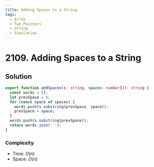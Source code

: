 ```yaml
---
title: Adding Spaces to a String
tags:
  - Array
  - Two Pointers
  - String
  - Simulation
---
```


# 2109. Adding Spaces to a String

<Badges>
  <LevelBadge level="medium" />
  <TopicBadge name="Array" slug="array" />
  <TopicBadge name="Two Pointers" slug="two-pointers" />
  <TopicBadge name="String" slug="string" />
  <TopicBadge name="Simulation" slug="simulation" />
</Badges>

## Solution

```typescript filename="solution.ts" copy
export function addSpaces(s: string, spaces: number[]): string {
  const words = [];
  let prevSpace = 0;
  for (const space of spaces) {
    words.push(s.substring(prevSpace, space));
    prevSpace = space;
  }
  words.push(s.substring(prevSpace));
  return words.join(' ');
}
```

### Complexity

- Time: $O(n)$
- Space: $O(n)$

<ProblemLink
  codingSite="leetcode"
  href="https://leetcode.com/problems/adding-spaces-to-a-string"
  title="Adding Spaces to a String"
/>

